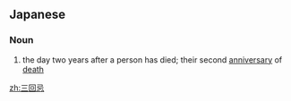 ==Japanese==
{{ja-kanjitab|さん|かい|き|yomi=on}}

===Noun===
{{ja-noun|さんかいき}}

# the day two years after a person has died; their second [[anniversary]] of [[death]]

[[zh:三回忌]]